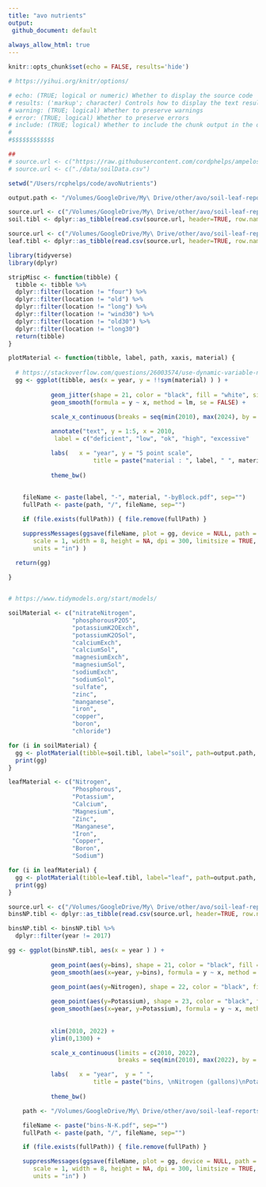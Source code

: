 ```yaml
---
title: "avo nutrients"
output: 
 github_document: default
 
always_allow_html: true
---
```





```r
knitr::opts_chunk$set(echo = FALSE, results='hide')

# https://yihui.org/knitr/options/

# echo: (TRUE; logical or numeric) Whether to display the source code
# results: ('markup'; character) Controls how to display the text results.
# warning: (TRUE; logical) Whether to preserve warnings
# error: (TRUE; logical) Whether to preserve errors
# include: (TRUE; logical) Whether to include the chunk output in the output document.
# 
#$$$$$$$$$$$$
```

```r
##
# source.url <- c("https://raw.githubusercontent.com/cordphelps/ampelos/master/data/bugs.csv")
# source.url <- c("./data/soilData.csv")

setwd("/Users/rcphelps/code/avoNutrients")

output.path <- "/Volumes/GoogleDrive/My\ Drive/other/avo/soil-leaf-reports/soil-leaf-data/output"

source.url <- c("/Volumes/GoogleDrive/My\ Drive/other/avo/soil-leaf-reports/soil-leaf-data/dataCSV/soilData.csv")
soil.tibl <- dplyr::as_tibble(read.csv(source.url, header=TRUE, row.names=NULL))

source.url <- c("/Volumes/GoogleDrive/My\ Drive/other/avo/soil-leaf-reports/soil-leaf-data/dataCSV/leafData.csv")
leaf.tibl <- dplyr::as_tibble(read.csv(source.url, header=TRUE, row.names=NULL))

library(tidyverse)
library(dplyr)

stripMisc <- function(tibble) {
  tibble <- tibble %>% 
  dplyr::filter(location != "four") %>% 
  dplyr::filter(location != "old") %>% 
  dplyr::filter(location != "long") %>% 
  dplyr::filter(location != "wind30") %>% 
  dplyr::filter(location != "old30") %>% 
  dplyr::filter(location != "long30")
  return(tibble)
}

plotMaterial <- function(tibble, label, path, xaxis, material) {
  
  # https://stackoverflow.com/questions/26003574/use-dynamic-variable-names-in-dplyr
  gg <- ggplot(tibble, aes(x = year, y = !!sym(material) ) ) + 
    
            geom_jitter(shape = 21, color = "black", fill = "white", size = 3) + 
            geom_smooth(formula = y ~ x, method = lm, se = FALSE) +

            scale_x_continuous(breaks = seq(min(2010), max(2024), by = 1)) +
    
            annotate("text", y = 1:5, x = 2010, 
             label = c("deficient", "low", "ok", "high", "excessive"    )) +

  	        labs(	x = "year", y = "5 point scale", 
 					    title = paste("material : ", label, " ", material, sep="")) +
    
            theme_bw() 
    
  
    fileName <- paste(label, "-", material, "-byBlock.pdf", sep="")
    fullPath <- paste(path, "/", fileName, sep="")

    if (file.exists(fullPath)) { file.remove(fullPath) }

    suppressMessages(ggsave(fileName, plot = gg, device = NULL, path = path,
       scale = 1, width = 8, height = NA, dpi = 300, limitsize = TRUE,
       units = "in") )
  
  return(gg)

}



```

```r

# https://www.tidymodels.org/start/models/

soilMaterial <- c("nitrateNitrogen",
                  "phosphorousP2O5",
                  "potassiumK2OExch",
                  "potassiumK2OSol",
                  "calciumExch",
                  "calciumSol",
                  "magnesiumExch",
                  "magnesiumSol",
                  "sodiumExch",
                  "sodiumSol",
                  "sulfate",
                  "zinc",
                  "manganese",
                  "iron",
                  "copper",
                  "boron",
                  "chloride")

for (i in soilMaterial) {
  gg <- plotMaterial(tibble=soil.tibl, label="soil", path=output.path, xaxis="year", material=i)
  print(gg)
}

leafMaterial <- c("Nitrogen",
                  "Phosphorous",
                  "Potassium",
                  "Calcium",
                  "Magnesium",
                  "Zinc",
                  "Manganese",
                  "Iron",
                  "Copper",
                  "Boron",
                  "Sodium")

for (i in leafMaterial) {
  gg <- plotMaterial(tibble=leaf.tibl, label="leaf", path=output.path, xaxis="year", material=i)
  print(gg)
}


```

```r

source.url <- c("/Volumes/GoogleDrive/My\ Drive/other/avo/soil-leaf-reports/soil-leaf-data/dataCSV/binsNitrogenPotassium.csv")
binsNP.tibl <- dplyr::as_tibble(read.csv(source.url, header=TRUE, row.names=NULL))

binsNP.tibl <- binsNP.tibl %>% 
  dplyr::filter(year != 2017)

gg <- ggplot(binsNP.tibl, aes(x = year ) ) + 
    
            geom_point(aes(y=bins), shape = 21, color = "black", fill = "white", size = 3) + 
            geom_smooth(aes(x=year, y=bins), formula = y ~ x, method = loess, se=F, size=1) +
  
            geom_point(aes(y=Nitrogen), shape = 22, color = "black", fill = "green", size = 3) +              geom_smooth(aes(x=year, y=Nitrogen), formula = y ~ x, method = loess, se=F, size=1) +

            geom_point(aes(y=Potassium), shape = 23, color = "black", fill = "blue", size = 3) + 
            geom_smooth(aes(x=year, y=Potassium), formula = y ~ x, method = loess, se=F, size=1) +
              
              
            xlim(2010, 2022) +
            ylim(0,1300) +

            scale_x_continuous(limits = c(2010, 2022), 
                               breaks = seq(min(2010), max(2022), by = 1)) +

  	        labs(	x = "year",  y = " ",
 					    title = paste("bins, \nNitrogen (gallons)\nPotassium (gallons)\n(ignore 2017)", sep="")) +
    
            theme_bw() 

    path <- "/Volumes/GoogleDrive/My\ Drive/other/avo/soil-leaf-reports/soil-leaf-data/output"

    fileName <- paste("bins-N-K.pdf", sep="")
    fullPath <- paste(path, "/", fileName, sep="")

    if (file.exists(fullPath)) { file.remove(fullPath) }

    suppressMessages(ggsave(fileName, plot = gg, device = NULL, path = path,
       scale = 1, width = 8, height = NA, dpi = 300, limitsize = TRUE,
       units = "in") )


```

